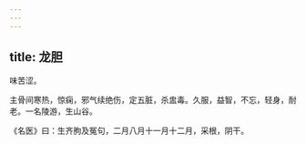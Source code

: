 ```yaml
---
---
---
```

title: 龙胆
---



味苦涩。

主骨间寒热，惊痫，邪气续绝伤，定五脏，杀盅毒。久服，益智，不忘，轻身，耐老。一名陵游，生山谷。

《名医》曰：生齐朐及冤句，二月八月十一月十二月，采根，阴干。